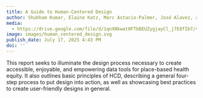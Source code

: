 ```yaml
---
title: A Guide to Human-Centered Design
author: Shubham Kumar, Elaine Katz, Marc Astacio-Palmer, José Alavez, and Marynia Kolak
media:
  - https://drive.google.com/file/d/1qnXNkwat0FTbBEUZygjayCl_j7E8fIb7/view?usp=sharing
image: images/human_centered_design.svg
publish_date: July 17, 2025 4:43 PM
doi: ''
---
```

This report seeks to illuminate the design process necessary to create accessible, enjoyable, and empowering data tools for place-based health equity. It also outlines basic principles of HCD, describing a general four-step process to put design into action, as well as showcasing best practices to create user-friendly designs in general.
